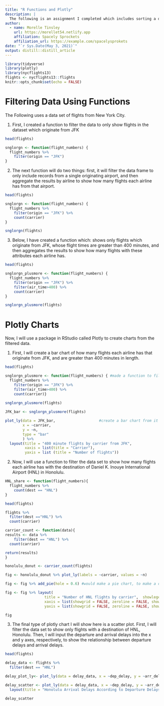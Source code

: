 ```yaml
---
title: "R Functions and Plotly"
description: |
  The following is an assignment I completed which includes sorting a data set to find the desired data, creating functions which can then be reused later, and finally creating figures to represent the data.
author:
  - name: Morelle Tinsley 
    url: https://morellet54.netlify.app
    affiliation: Spacely Sprockets
    affiliation_url: https://example.com/spacelysprokets
date: "`r Sys.Date(May 3, 2021)`"
output: distill::distill_article
---
```


```r
library(tidyverse)
library(plotly)
library(nycflights13)
flights <- nycflights13::flights
knitr::opts_chunk$set(echo = FALSE)
```

# Filtering Data Using Functions

The Following uses a data set of flights from New York City.

1.  First, I created a function to filter the data to only show flights in the dataset which originate from JFK

```r
head(flights)

snglorgn <- function(flight_numbers) {
  flight_numbers %>%
    filter(origin == "JFK")
}

```

2.  The next function will do two things: first, it will filter the data frame to only include records from a single originating airport, and then aggregate the results by airline to show how many flights each airline has from that airport.

```r
head(flights)

snglorgn <- function(flight_numbers) {
  flight_numbers %>%
    filter(origin == "JFK") %>% 
    count(carrier)
}

snglorgn(flights)

```

3.  Below, I have created a function which: shows only flights which originate from JFK, whose flight times are greater than 400 minutes, and then aggregates the results to show how many flights with these attributes each airline has.

```r
head(flights)

snglorgn_plusmore <- function(flight_numbers) {
  flight_numbers %>%
    filter(origin == "JFK") %>% 
    filter(air_time>400) %>% 
    count(carrier)
}

snglorgn_plusmore(flights)
```

# Plotly Charts

Now, I will use a package in RStudio called Plotly to create charts from the filtered data.

1.  First, I will create a bar chart of how many flights each airline has that originate from JFK, and are greater than 400 minutes in length.

```r
head(flights)

snglorgn_plusmore <- function(flight_numbers) { #made a function to filter the data
  flight_numbers %>%
    filter(origin == "JFK") %>% 
    filter(air_time>400) %>% 
    count(carrier)}

snglorgn_plusmore(flights)
  
JFK_bar <- snglorgn_plusmore(flights)

plot_ly(data = JFK_bar,                    #create a bar chart from it
        x = ~carrier,
        y = ~n,
        type = "bar"
        ) %>% 
  layout(title = "400 minute flights by carrier from JFK",
         xaxis = list(title = "Carrier"),
         yaxis = list (title = "Number of flights"))

```

2.  Now, I will use a function to filter the data set to show how many flights each airline has with the destination of Daniel K. Inouye International Airport (HNL) in Honolulu.

```r
HNL_share <- function(flight_numbers){
  flight_numbers %>% 
    count(dest == "HNL")
}
```

```r
head(flights)

flights %>% 
  filter(dest =="HNL") %>% 
  count(carrier) 
```

```r
carrier_count <- function(data){
results <- data %>% 
    filter(dest == "HNL") %>% 
  count(carrier) 

return(results)
}
```

```r
honolulu_donut <- carrier_count(flights)
```

```r
fig <- honolulu_donut %>% plot_ly(labels = ~carrier, values = ~n)

fig <- fig %>% add_pie(hole = 0.6) #would make a pie chart, to make a donut chart add the hole

fig <- fig %>% layout(
                  title = "Number of HNL flights by carrier",  showlegend = F,
                  xaxis = list(showgrid = FALSE, zeroline = FALSE, showticklabels = FALSE),
                  yaxis = list(showgrid = FALSE, zeroline = FALSE, showticklabels = FALSE))

fig
```

3.  The final type of plotly chart I will show here is a scatter plot. First, I will filter the data set to show only flights with a destination of HNL, Honolulu. Then, I will input the departure and arrival delays into the x and y axes, respectively, to show the relationship between departure delays and arrival delays.

```r
head(flights)

delay_data <- flights %>% 
  filter(dest == "HNL")
```

```r
delay_plot_ly<- plot_ly(data = delay_data, x = ~dep_delay, y = ~arr_delay)

delay_scatter <- plot_ly(data = delay_data, x = ~dep_delay, y = ~arr_delay) %>% 
  layout(title = "Honolulu Arrival Delays According to Departure Delays")

delay_scatter
```

